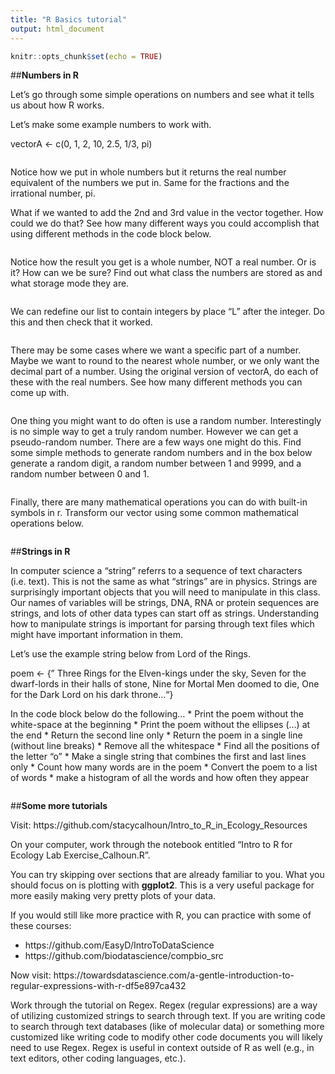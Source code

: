 ```yaml
---
title: "R Basics tutorial"
output: html_document
---
```


```r
knitr::opts_chunk$set(echo = TRUE)
```
##**Numbers in R**

Let's go through some simple operations on numbers and see what it tells us about how R works.

Let's make some example numbers to work with.

vectorA <- c(0, 1, 2, 10, 2.5, 1/3, pi)

```r
```
Notice how we put in whole numbers but it returns the real number equivalent of the numbers we put in. Same for the fractions and the irrational number, pi.

What if we wanted to add the 2nd and 3rd value in the vector together. How could we do that? See how many different ways you could accomplish that using different methods in the code block below.

```r
```
Notice how the result you get is a whole number, NOT a real number. Or is it? How can we be sure? Find out what class the numbers are stored as and what storage mode they are.


```r
```
We can redefine our list to contain integers by place "L" after the integer. Do this and then check that it worked.

```r
```
There may be some cases where we want a specific part of a number. Maybe we want to round to the nearest whole number, or we only want the decimal part of a number. Using the original version of vectorA, do each of these with the real numbers. See how many different methods you can come up with.


```r
```

One thing you might want to do often is use a random number. Interestingly is no simple way to get a truly random number. However we can get a pseudo-random number. There are a few ways one might do this. Find some simple methods to generate random numbers and in the box below generate a random digit, a random number between 1 and 9999, and a random number between 0 and 1.


```r
```

Finally, there are many mathematical operations you can do with built-in symbols in r. Transform our vector using some common mathematical operations below.

```r
```


##**Strings in R**

In computer science a "string" referrs to a sequence of text characters (i.e. text). This is not the same as what "strings" are in physics. Strings are surprisingly important objects that you will need to manipulate in this class. Our names of variables will be strings, DNA, RNA or protein sequences are strings, and lots of other data types can start off as strings. Understanding how to manipulate strings is important for parsing through text files which might have important information in them.

Let's use the example string below from Lord of the Rings.

poem <- {"     Three Rings for the Elven-kings under the sky,
Seven for the dwarf-lords in their halls of stone,
Nine for Mortal Men doomed to die,
One for the Dark Lord on his dark throne..."}

In the code block below do the following...
  * Print the poem without the white-space at the beginning
  * Print the poem without the ellipses (...) at the end
  * Return the second line only
  * Return the poem in a single line (without line breaks)
  * Remove all the whitespace
  * Find all the positions of the letter "o"
  * Make a single string that combines the first and last lines only
  * Count how many words are in the poem
  * Convert the poem to a list of words
  * make a histogram of all the words and how often they appear

```r
```

##**Some more tutorials**



Visit: https://github.com/stacycalhoun/Intro_to_R_in_Ecology_Resources

On your computer, work through the notebook entitled "Intro to R for Ecology Lab Exercise_Calhoun.R".

You can try skipping over sections that are already familiar to you. What you should focus on is plotting with **ggplot2**. This is a very useful package for more easily making very pretty plots of your data.

If you would still like more practice with R, you can practice with some of these courses:

  * https://github.com/EasyD/IntroToDataScience
  * https://github.com/biodatascience/compbio_src
  
  
Now visit: https://towardsdatascience.com/a-gentle-introduction-to-regular-expressions-with-r-df5e897ca432

Work through the tutorial on Regex. Regex (regular expressions) are a way of utilizing customized strings to search through text. If you are writing code to search through text databases (like of molecular data) or something more customized like writing code to modify other code documents you will likely need to use Regex. Regex is useful in context outside of R as well (e.g., in text editors, other coding languages, etc.).